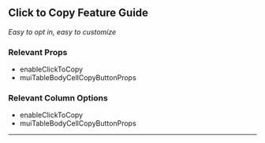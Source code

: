 
<Head>
  <title>Material React Table Docs - Click to Copy Feature Guide</title>
</Head>

## Click to Copy Feature Guide

_Easy to opt in, easy to customize_

### Relevant Props

- enableClickToCopy
- muiTableBodyCellCopyButtonProps

### Relevant Column Options

- enableClickToCopy
- muiTableBodyCellCopyButtonProps

---
